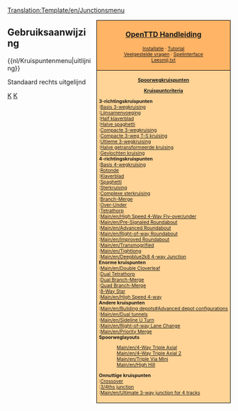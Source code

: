 <noinclude>
[[Translation:Template/en/Junctionsmenu]]{{en/-}}</noinclude><div style="float:right; padding-left:12px; background:#ffffff;">
<div style="border:1px solid #000000; background:#ffb466; padding:5px; -moz-border-radius-topleft:5px; -moz-border-radius-topright:5px; font-size: 12pt;">
<center><strong><font size="3">[[Main/nl/OpenTTD|OpenTTD Handleiding]]</font></strong></center>
<div style="font-size: 8pt; text-align: center;">
[[Main/nl/Installatie|Installatie]] &middot; 
[[Main/nl/Tutorial|Tutorial]]<br />
[[Main/nl/Veelgestelde vragen|Veelgestelde vragen]] &middot; 
[[Main/nl/Spelinterface|Spelinterface]]<br />
[[Main/nl/Leesmij.txt|Leesmij.txt]]
</div>
</div>
<div style="border:1px solid black; border-top-width: 0px; background:#ffd496; padding:5px; -moz-border-radius-bottomleft:5px; -moz-border-radius-bottomright:8px; font-size: 8pt;">

<center>'''[[Main/nl/Kruispunt|Spoorwegkruispunten]]'''</center>
<center>'''[[Main/nl/Kruispuntcriteria|Kruispuntcriteria]]'''</center>

'''3-richtingskruispunten'''<br>
:[[Main/nl/Basis 3-wegkruising|Basis 3-wegkruising]]<br>
:[[Main/nl/Lijnsamenvoeging|Lijnsamenvoeging]]<br>
:[[Main/nl/Half klaverblad|Half klaverblad]]<br>
:[[Main/nl/Halve spaghetti|Halve spaghetti]]<br>
:[[Main/nl/Compacte 3-wegkruising|Compacte 3-wegkruising]]<br>
:[[Main/nl/Compacte 3-weg tak-samenvoegen kruising|Compacte 3-weg T-S kruising]]<br>
:[[Main/nl/Ultieme 3-wegkruising|Ultieme 3-wegkruising]]<br>
:[[Main/nl/Halve getransformeerde kruising|Halve getransformeerde kruising]]<br>
:[[Main/nl/Gevlochten kruising|Gevlochten kruising]]<br>

'''4-richtingskruispunten'''<br>
:[[Main/nl/Basis 4-wegkruising|Basis 4-wegkruising]]<br>
:[[Main/nl/Rotonde|Rotonde]]<br>
:[[Main/nl/Klaverblad|Klaverblad]]<br>
:[[Main/nl/Spaghetti|Spaghetti]]<br>
:[[Main/nl/Sterkruising|Sterkruising]]<br>
:[[Main/nl/Complexe sterkruising|Complexe sterkruising]]<br>
:[[Main/en/Branch-Merge Junction|Branch-Merge]]<br>
:[[Main/en/Over Under Junction|Over-Under]]<br>
:[[Main/en/Tetrathorp-Junction|Tetrathorp]]<br>
:[[Main/en/High Speed 4-Way Fly-over/under]]<br>
:[[Main/en/Pre-Signaled Roundabout]]<br>
:[[Main/en/Advanced Roundabout]]<br>
:[[Main/en/Right-of-way Roundabout]]<br>
:[[Main/en/Improved Roundabout]]<br>
:[[Main/en/Transmogrified]]<br>
:[[Main/en/Tightlong]]<br>
:[[Main/en/Deepblue2k8 4-way Junction]]<br>

'''Enorme kruispunten'''<br>
:[[Main/en/Double Cloverleaf]]<br>
:[[Main/en/Dual Tetrathorp-Junction|Dual Tetrathorp]]<br>
:[[Main/en/Dual Branch-Merge Junction|Dual Branch-Merge]]<br>
:[[Main/en/Quad Branch-Merge Junction|Quad Branch-Merge]]<br>
:[[Main/en/8 way Star Junction|8-Way Star]]<br>
:[[Main/en/High Speed 4-way]]<br>

'''Andere kruispunten'''<br>
:[[Main/en/Building depots#Advanced depot configurations]]<br>
:[[Main/en/Dual tunnels]]<br>
:[[Main/en/Sideline U Turn]]<br>
:[[Main/en/Right-of-way Lane Change]]<br>
:[[Main/en/Priority Merge]]<br>

'''Spoorweglayouts'''
:[[Main/en/4-Way Triple Axial]]<br>
:[[Main/en/4-Way Triple Axial 2]]<br>
:[[Main/en/Triple Via Mini]]<br>
:[[Main/en/High Hill]]<br>

'''Onnuttige kruispunten'''<br>
:[[Main/en/Crossover-Junction|Crossover]]<br>
:[[Main/en/3/4ths junction|3/4ths junction]]<br>
:[[Main/en/Ultimate 3-way junction for 4 tracks]]<br>

</div>
</div>
<noinclude>


==Gebruiksaanwijzing==
<nowiki>{{nl/Kruispuntenmenu|uitlijning}}</nowiki>

Standaard rechts uitgelijnd
[[Category:nl/Sjablonen|K]][[Category:nl/Navigatie|K]]
</noinclude>